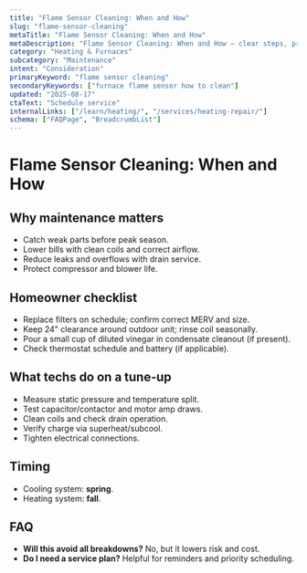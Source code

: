 ```yaml
---
title: "Flame Sensor Cleaning: When and How"
slug: "flame-sensor-cleaning"
metaTitle: "Flame Sensor Cleaning: When and How"
metaDescription: "Flame Sensor Cleaning: When and How — clear steps, practical detail, and when to call a pro in North Texas."
category: "Heating & Furnaces"
subcategory: "Maintenance"
intent: "Consideration"
primaryKeyword: "flame sensor cleaning"
secondaryKeywords: ["furnace flame sensor how to clean"]
updated: "2025-08-17"
ctaText: "Schedule service"
internalLinks: ["/learn/heating/", "/services/heating-repair/"]
schema: ["FAQPage", "BreadcrumbList"]
---
```


# Flame Sensor Cleaning: When and How



## Why maintenance matters
- Catch weak parts before peak season.
- Lower bills with clean coils and correct airflow.
- Reduce leaks and overflows with drain service.
- Protect compressor and blower life.


## Homeowner checklist
- Replace filters on schedule; confirm correct MERV and size.
- Keep 24" clearance around outdoor unit; rinse coil seasonally.
- Pour a small cup of diluted vinegar in condensate cleanout (if present).
- Check thermostat schedule and battery (if applicable).


## What techs do on a tune‑up
- Measure static pressure and temperature split.
- Test capacitor/contactor and motor amp draws.
- Clean coils and check drain operation.
- Verify charge via superheat/subcool.
- Tighten electrical connections.


## Timing
- Cooling system: **spring**.
- Heating system: **fall**.


## FAQ
- **Will this avoid all breakdowns?** No, but it lowers risk and cost.
- **Do I need a service plan?** Helpful for reminders and priority scheduling.
